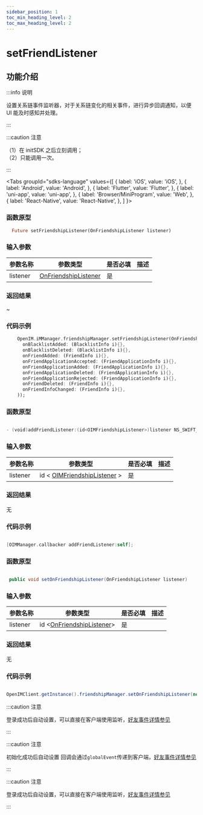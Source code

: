 ```yaml
---
sidebar_position: 1
toc_min_heading_level: 2
toc_max_heading_level: 2
---
```


# setFriendListener

## 功能介绍

:::info 说明

设置关系链事件监听器，对于关系链变化的相关事件，进行异步回调通知，以便 UI 能及时感知并处理。

:::

:::caution 注意

（1）在 initSDK 之后立刻调用；    
（2）只能调用一次。

:::

<Tabs
groupId="sdks-language"
values={[
{ label: 'iOS', value: 'iOS', },
{ label: 'Android', value: 'Android', },
{ label: 'Flutter', value: 'Flutter', },
{ label: 'uni-app', value: 'uni-app', },
{ label: 'Browser/MiniProgram', value: 'Web', },
{ label: 'React-Native', value: 'React-Native', },
]
}>

<TabItem value="Flutter">

### 函数原型

```dart
  Future setFriendshipListener(OnFriendshipListener listener)
```

### 输入参数

| 参数名称 | 参数类型                                                          | 是否必填 | 描述 |
| -------- | ----------------------------------------------------------------- | -------- | ---- |
| listener | [OnFriendshipListener](docs/sdks/listener/friendshipListener.mdx) | 是       |      |

### 返回结果

~

### 代码示例

```dart showLineNumbers
    OpenIM.iMManager.friendshipManager.setFriendshipListener(OnFriendshipListener(
      onBlacklistAdded: (BlacklistInfo i){},
      onBlacklistDeleted: (BlacklistInfo i){},
      onFriendAdded: (FriendInfo i){},
      onFriendApplicationAccepted: (FriendApplicationInfo i){},
      onFriendApplicationAdded: (FriendApplicationInfo i){},
      onFriendApplicationDeleted: (FriendApplicationInfo i){},
      onFriendApplicationRejected: (FriendApplicationInfo i){},
      onFriendDeleted: (FriendInfo i){},
      onFriendInfoChanged: (FriendInfo i){},
    ));
```

</TabItem>

<TabItem value="iOS">

### 函数原型

```swift

- (void)addFriendListener:(id<OIMFriendshipListener>)listener NS_SWIFT_NAME(addFriendListener(listener:));

```

### 输入参数

| 参数名称 | 参数类型                                                                  | 是否必填 | 描述 |
| -------- | ------------------------------------------------------------------------- | -------- | ---- |
| listener | id < [OIMFriendshipListener](docs/sdks/listener/friendshipListener.mdx) > | 是       |      |

### 返回结果

无

### 代码示例

```swift showLineNumbers

[OIMManager.callbacker addFriendListener:self];

```

</TabItem>

<TabItem value="Android">

### 函数原型

```Java

 public void setOnFriendshipListener(OnFriendshipListener listener)

```

### 输入参数

| 参数名称 | 参数类型                                                               | 是否必填 | 描述 |
| -------- | ---------------------------------------------------------------------- | -------- | ---- |
| listener | id <[OnFriendshipListener](docs/sdks/listener/friendshipListener.mdx)> | 是       |      |

### 返回结果

无

### 代码示例

```Java showLineNumbers

OpenIMClient.getInstance().friendshipManager.setOnFriendshipListener(new OnFriendshipListener{...} )

```

</TabItem>

<TabItem value="Web">

:::caution 注意

登录成功后自动设置，可以直接在客户端使用监听，[好友事件详情参见](docs/sdks/listener/friendshipListener.mdx)

:::

</TabItem>

<TabItem value="uni-app">

:::caution 注意

初始化成功后自动设置 回调会通过`globalEvent`传递到客户端，[好友事件详情参见](docs/sdks/listener/friendshipListener.mdx)

:::

</TabItem>
<TabItem value="React-Native">

:::caution 注意

登录成功后自动设置，可以直接在客户端使用监听，[好友事件详情参见](docs/sdks/listener/friendshipListener.mdx)

:::

</TabItem>
</Tabs>
